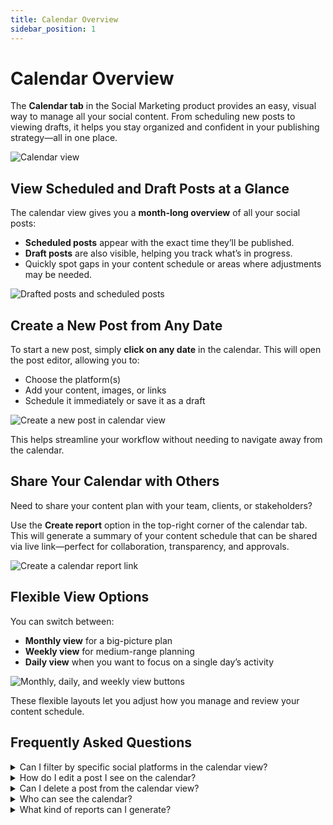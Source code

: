 ```yaml
---
title: Calendar Overview
sidebar_position: 1
---
```


# Calendar Overview

The **Calendar tab** in the Social Marketing product provides an easy, visual way to manage all your social content. From scheduling new posts to viewing drafts, it helps you stay organized and confident in your publishing strategy—all in one place.

![Calendar view](./img/calendar.png)

## View Scheduled and Draft Posts at a Glance

The calendar view gives you a **month-long overview** of all your social posts:

- **Scheduled posts** appear with the exact time they’ll be published.
- **Draft posts** are also visible, helping you track what’s in progress.
- Quickly spot gaps in your content schedule or areas where adjustments may be needed.

![Drafted posts and scheduled posts](./img/draft-scheduled-posts.png)

## Create a New Post from Any Date

To start a new post, simply **click on any date** in the calendar. This will open the post editor, allowing you to:

- Choose the platform(s)
- Add your content, images, or links
- Schedule it immediately or save it as a draft

![Create a new post in calendar view](./img/new-calendar-post.png)

This helps streamline your workflow without needing to navigate away from the calendar.

## Share Your Calendar with Others

Need to share your content plan with your team, clients, or stakeholders?

Use the **Create report** option in the top-right corner of the calendar tab. This will generate a summary of your content schedule that can be shared via live link—perfect for collaboration, transparency, and approvals.

![Create a calendar report link](./img/create-report.png)

## Flexible View Options

You can switch between:

- **Monthly view** for a big-picture plan
- **Weekly view** for medium-range planning
- **Daily view** when you want to focus on a single day’s activity

![Monthly, daily, and weekly view buttons](./img/month-week-day.png)

These flexible layouts let you adjust how you manage and review your content schedule.

## Frequently Asked Questions 

<details>
<summary>Can I filter by specific social platforms in the calendar view?</summary>

A: Not at this time. The calendar displays posts across all connected platforms in one view. You may filter by specific platforms in the "Posts" tab.
</details>

<details>
<summary>How do I edit a post I see on the calendar?</summary>

A: Click on the post within the calendar, then click edit, and it will open in the post composer for changes.

![Editing a post in calendar view](./img/edit-post.png)
</details>

<details>
<summary>Can I delete a post from the calendar view?</summary>

A: Yes. Click the post and choose the delete option from the post editor screen.

![Delete a post in calendar view](./img/delete-post.png)
</details>

<details>
<summary>Who can see the calendar?</summary>

A: Any user with access to the Social Marketing product for that business location can view the calendar and its content. Any person can see the content within the report link, regardless of access to Social Marketing.
</details>

<details>
<summary>What kind of reports can I generate?</summary>

A: You can create a **calendar report** summarizing upcoming and draft posts, which can be shared for stakeholder review.
</details>
